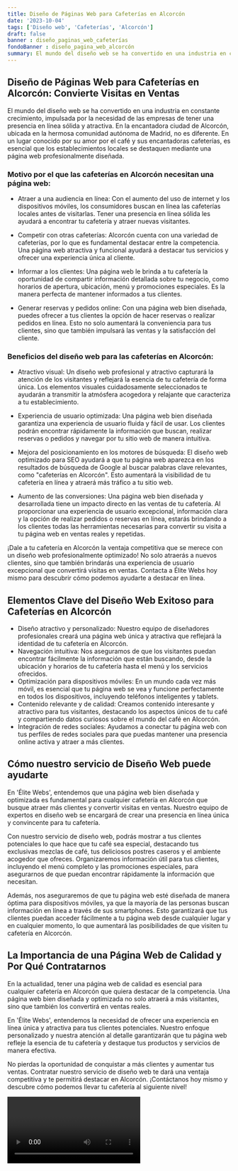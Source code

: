 ```yaml
---
title: Diseño de Páginas Web para Cafeterías en Alcorcón
date: '2023-10-04'
tags: ['Diseño web', 'Cafeterías', 'Alcorcón']
draft: false
banner : diseño_paginas_web_cafeterías
fondoBanner : diseño_pagina_web_alcorcón
summary: El mundo del diseño web se ha convertido en una industria en constante crecimiento, impulsada por la necesidad de las empresas de tener una presencia en línea sólida y atractiva. En la encantadora ciudad de Alcorcón, ubicada en la hermosa comunidad autónoma de Madrid, no es diferente. En un lugar conocido por su amor por el café y sus encantadoras cafeterías, es esencial que los establecimientos locales se destaquen mediante una página web profesionalmente diseñada.
---
```


## Diseño de Páginas Web para Cafeterías en Alcorcón: Convierte Visitas en Ventas

El mundo del diseño web se ha convertido en una industria en constante crecimiento, impulsada por la necesidad de las empresas de tener una presencia en línea sólida y atractiva. En la encantadora ciudad de Alcorcón, ubicada en la hermosa comunidad autónoma de Madrid, no es diferente. En un lugar conocido por su amor por el café y sus encantadoras cafeterías, es esencial que los establecimientos locales se destaquen mediante una página web profesionalmente diseñada.

### Motivo por el que las cafeterías en Alcorcón necesitan una página web:

- Atraer a una audiencia en línea: Con el aumento del uso de internet y los dispositivos móviles, los consumidores buscan en línea las cafeterías locales antes de visitarlas. Tener una presencia en línea sólida les ayudará a encontrar tu cafetería y atraer nuevas visitantes.

- Competir con otras cafeterías: Alcorcón cuenta con una variedad de cafeterías, por lo que es fundamental destacar entre la competencia. Una página web atractiva y funcional ayudará a destacar tus servicios y ofrecer una experiencia única al cliente.

- Informar a los clientes: Una página web le brinda a tu cafetería la oportunidad de compartir información detallada sobre tu negocio, como horarios de apertura, ubicación, menú y promociones especiales. Es la manera perfecta de mantener informados a tus clientes.

- Generar reservas y pedidos online: Con una página web bien diseñada, puedes ofrecer a tus clientes la opción de hacer reservas o realizar pedidos en línea. Esto no solo aumentará la conveniencia para tus clientes, sino que también impulsará las ventas y la satisfacción del cliente.

### Beneficios del diseño web para las cafeterías en Alcorcón:

- Atractivo visual: Un diseño web profesional y atractivo capturará la atención de los visitantes y reflejará la esencia de tu cafetería de forma única. Los elementos visuales cuidadosamente seleccionados te ayudarán a transmitir la atmósfera acogedora y relajante que caracteriza a tu establecimiento.

- Experiencia de usuario optimizada: Una página web bien diseñada garantiza una experiencia de usuario fluida y fácil de usar. Los clientes podrán encontrar rápidamente la información que buscan, realizar reservas o pedidos y navegar por tu sitio web de manera intuitiva.

- Mejora del posicionamiento en los motores de búsqueda: El diseño web optimizado para SEO ayudará a que tu página web aparezca en los resultados de búsqueda de Google al buscar palabras clave relevantes, como "cafeterías en Alcorcón". Esto aumentará la visibilidad de tu cafetería en línea y atraerá más tráfico a tu sitio web.

- Aumento de las conversiones: Una página web bien diseñada y desarrollada tiene un impacto directo en las ventas de tu cafetería. Al proporcionar una experiencia de usuario excepcional, información clara y la opción de realizar pedidos o reservas en línea, estarás brindando a los clientes todas las herramientas necesarias para convertir su visita a tu página web en ventas reales y repetidas.

¡Dale a tu cafetería en Alcorcón la ventaja competitiva que se merece con un diseño web profesionalmente optimizado! No solo atraerás a nuevos clientes, sino que también brindarás una experiencia de usuario excepcional que convertirá visitas en ventas. Contacta a Élite Webs hoy mismo para descubrir cómo podemos ayudarte a destacar en línea.

<GifSeo />

<Cta />

## Elementos Clave del Diseño Web Exitoso para Cafeterías en Alcorcón

- Diseño atractivo y personalizado: Nuestro equipo de diseñadores profesionales creará una página web única y atractiva que reflejará la identidad de tu cafetería en Alcorcón.
- Navegación intuitiva: Nos aseguramos de que los visitantes puedan encontrar fácilmente la información que están buscando, desde la ubicación y horarios de tu cafetería hasta el menú y los servicios ofrecidos.
- Optimización para dispositivos móviles: En un mundo cada vez más móvil, es esencial que tu página web se vea y funcione perfectamente en todos los dispositivos, incluyendo teléfonos inteligentes y tablets.
- Contenido relevante y de calidad: Creamos contenido interesante y atractivo para tus visitantes, destacando los aspectos únicos de tu café y compartiendo datos curiosos sobre el mundo del café en Alcorcón.
- Integración de redes sociales: Ayudamos a conectar tu página web con tus perfiles de redes sociales para que puedas mantener una presencia online activa y atraer a más clientes.

## Cómo nuestro servicio de Diseño Web puede ayudarte

En 'Élite Webs', entendemos que una página web bien diseñada y optimizada es fundamental para cualquier cafetería en Alcorcón que busque atraer más clientes y convertir visitas en ventas. Nuestro equipo de expertos en diseño web se encargará de crear una presencia en línea única y convincente para tu cafetería.

Con nuestro servicio de diseño web, podrás mostrar a tus clientes potenciales lo que hace que tu café sea especial, destacando tus exclusivas mezclas de café, tus deliciosos postres caseros y el ambiente acogedor que ofreces. Organizaremos información útil para tus clientes, incluyendo el menú completo y las promociones especiales, para asegurarnos de que puedan encontrar rápidamente la información que necesitan.

Además, nos aseguraremos de que tu página web esté diseñada de manera óptima para dispositivos móviles, ya que la mayoría de las personas buscan información en línea a través de sus smartphones. Esto garantizará que tus clientes puedan acceder fácilmente a tu página web desde cualquier lugar y en cualquier momento, lo que aumentará las posibilidades de que visiten tu cafetería en Alcorcón.

## La Importancia de una Página Web de Calidad y Por Qué Contratarnos

En la actualidad, tener una página web de calidad es esencial para cualquier cafetería en Alcorcón que quiera destacar de la competencia. Una página web bien diseñada y optimizada no solo atraerá a más visitantes, sino que también los convertirá en ventas reales.

En 'Élite Webs', entendemos la necesidad de ofrecer una experiencia en línea única y atractiva para tus clientes potenciales. Nuestro enfoque personalizado y nuestra atención al detalle garantizarán que tu página web refleje la esencia de tu cafetería y destaque tus productos y servicios de manera efectiva.

No pierdas la oportunidad de conquistar a más clientes y aumentar tus ventas. Contratar nuestro servicio de diseño web te dará una ventaja competitiva y te permitirá destacar en Alcorcón. ¡Contáctanos hoy mismo y descubre cómo podemos llevar tu cafetería al siguiente nivel!

<Video />

<CtaBot job='Cafeterías' city='Alcorcón'/>

<Gmaps query='Alcorcón+españa+maps' />